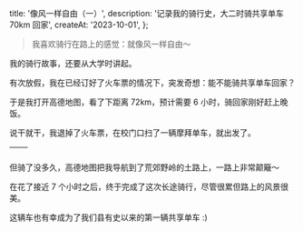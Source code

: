   title: '像风一样自由（一）',
  description: '记录我的骑行史，大二时骑共享单车 70km 回家',
  createAt: '2023-10-01',
};

> 我喜欢骑行在路上的感觉：就像风一样自由～

我的骑行故事，还要从大学时讲起。

有次放假，我在已经订好了火车票的情况下，突发奇想：能不能骑共享单车回家？

于是我打开高德地图，看了下距离 72km，预计需要 6 小时，骑回家刚好赶上晚饭。

说干就干，我退掉了火车票，在校门口扫了一辆摩拜单车，就出发了。



| <TableImage src={ticket.src} alt="退订火车票" /> | <TableImage src={amap.src} alt="高德地图导航"/> |
| :----------------------------------------------: | :---------------------------------------------: |

但骑了没多久，高德地图把我导航到了荒郊野岭的土路上，一路上非常颠簸～


<BaseImage src={outside.src} alt="全是土路" />


<BaseImage src={road.src} alt="停下来休息一会儿" />

在花了接近 7 个小时之后，终于完成了这次长途骑行，尽管很累但路上的风景很美。


<WrappedImage src={fee.src} alt="骑行总费用超过 10 元" maxWidth="320px" />

这辆车也有幸成为了我们县有史以来的第一辆共享单车 :)


<BaseImage src={pool.src} alt="和水库合影" />


<BaseImage src={tree.src} alt="骑着去田里" />


<BaseImage src={water.src} alt="搬运纯净水" />
